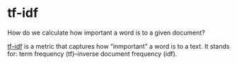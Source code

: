 # tf-idf

How do we calculate how important a word is to a given document?

[tf–idf](https://en.wikipedia.org/wiki/Tf–idf) is a metric that captures how "inmportant" a word is to a text. It stands for: term frequency (tf)--inverse document frequency (idf).

